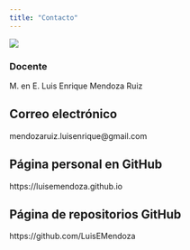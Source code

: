 ```yaml
---
title: "Contacto"
---
```


![](images/logo.png)

### Docente

M. en E. Luis Enrique Mendoza Ruiz

## Correo electrónico

mendozaruiz.luisenrique@gmail.com

## Página personal en GitHub

https://luisemendoza.github.io

## Página de repositorios GitHub

https://github.com/LuisEMendoza
